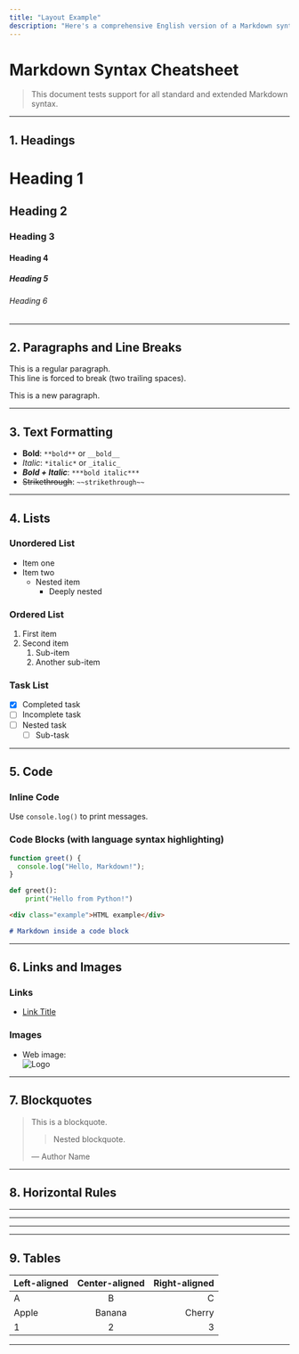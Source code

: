 ```yaml
---
title: "Layout Example"
description: "Here's a comprehensive English version of a Markdown syntax reference document that includes all common Markdown elements. "
---
```


# Markdown Syntax Cheatsheet

> This document tests support for all standard and extended Markdown syntax.

---

## 1. Headings

# Heading 1
## Heading 2
### Heading 3
#### Heading 4
##### Heading 5
###### Heading 6

---

## 2. Paragraphs and Line Breaks

This is a regular paragraph.  
This line is forced to break (two trailing spaces).

This is a new paragraph.

---

## 3. Text Formatting

- **Bold**: `**bold**` or `__bold__`
- *Italic*: `*italic*` or `_italic_`
- ***Bold + Italic***: `***bold italic***`
- ~~Strikethrough~~: `~~strikethrough~~`

---

## 4. Lists

### Unordered List
- Item one
- Item two
  - Nested item
    - Deeply nested

### Ordered List
1. First item
2. Second item
   1. Sub-item
   2. Another sub-item

### Task List
- [x] Completed task
- [ ] Incomplete task
- [ ] Nested task
  - [ ] Sub-task

---

## 5. Code

### Inline Code
Use `console.log()` to print messages.

### Code Blocks (with language syntax highlighting)
```javascript
function greet() {
  console.log("Hello, Markdown!");
}
```

```python
def greet():
    print("Hello from Python!")
```

```html
<div class="example">HTML example</div>
```

```markdown
# Markdown inside a code block
```

---

## 6. Links and Images

### Links
- [Link Title](https://uxspot.mintlify.app)

[example]: https://example.com "Optional title"

### Images
- Web image:  
  ![Logo](https://mms.businesswire.com/media/20220511006193/zh-CN/1453434/5/4622381cGEG_Logo_2010_10_06_%28002%29.jpg?download=1)

---

## 7. Blockquotes

> This is a blockquote.
>
> > Nested blockquote.
>
> — Author Name

---

## 8. Horizontal Rules

---

***

___

---

## 9. Tables

| Left-aligned | Center-aligned | Right-aligned |
|:-------------|:--------------:|--------------:|
| A            | B              | C             |
| Apple        | Banana         | Cherry        |
| 1            | 2              | 3             |

---